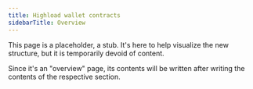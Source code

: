 ```yaml
---
title: Highload wallet contracts
sidebarTitle: Overview
---
```


This page is a placeholder, a stub. It's here to help visualize the new structure, but it is temporarily devoid of content.

Since it's an "overview" page, its contents will be written after writing the contents of the respective section.
